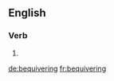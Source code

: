==English==

===Verb===
{{head|en|present participle}}

# {{present participle of|bequiver|lang=en}}

[[de:bequivering]]
[[fr:bequivering]]